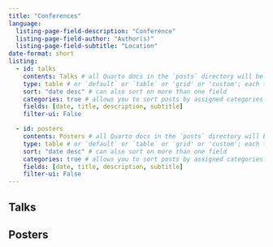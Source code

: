 ```yaml
---
title: "Conferences"
language:
  listing-page-field-description: "Conference"
  listing-page-field-author: "Author(s)"
  listing-page-field-subtitle: "Location"
date-format: short
listing:
  - id: talks
    contents: Talks # all Quarto docs in the `posts` directory will be included on your listing page. use this if only want to include .qmd files: posts/**/*.qmd
    type: table # or `default` or `table` or 'grid' or 'custom'; each type has its own set of yaml options to include
    sort: "date desc" # can also sort on more than one field
    categories: true # allows you to sort posts by assigned categories 
    fields: [date, title, description, subtitle]
    filter-ui: False

  - id: posters
    contents: Posters # all Quarto docs in the `posts` directory will be included on your listing page. use this if only want to include .qmd files: posts/**/*.qmd
    type: table # or `default` or `table` or 'grid' or 'custom'; each type has its own set of yaml options to include
    sort: "date desc" # can also sort on more than one field
    categories: true # allows you to sort posts by assigned categories 
    fields: [date, title, description, subtitle]
    filter-ui: False
---
```


## Talks

:::{#talks}
:::

## Posters

:::{#posters}
:::
